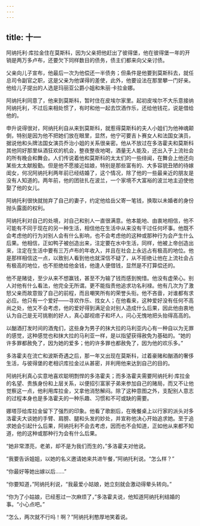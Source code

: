 ```yaml
---
---
---
```

title: 十一
---



阿纳托利·库拉金住在莫斯科，因为父亲把他赶出了彼得堡，他在彼得堡一年的开销是两万多卢布，还要欠下同样数目的债务，债主们都来向父亲讨债。

父亲向儿子宣布，他最后一次为他偿还一半债务；但条件是他要到莫斯科去，就任总司令副官之职，这是父亲为他谋得的差使，此外，他要设法在那里攀一门好亲。他给儿子提出的人选是玛丽亚公爵小姐和朱丽·卡拉金娜。

阿纳托利同意了，他来到莫斯科，暂时住在皮埃尔家里。起初皮埃尔不大乐意接纳阿纳托利，不过后来相处惯了，有时和他一起去饮酒作乐，还给他钱花，说是借给他的。

申升说得很对，阿纳托利自从来到莫斯科，就惹得莫斯科的夫人小姐们为他神魂颠倒，特别是因为他不把她们放在眼里，显然，他宁可要吉卜赛女人和法国女演员，据说他和头牌法国女演员乔治小姐的关系很亲密。他从不放过在多洛霍夫和莫斯科其他同好那里纵酒狂欢的机会，整夜整夜地喝，酒量无人能及，还出入于上流社会的所有晚会和舞会。人们传说着他和莫斯科的太太们的一些绯闻，在舞会上他还向某些太太献殷勤。但是他不愿接近姑娘，特别是那些富有的、大多容貌丑陋的待嫁闺女，何况阿纳托利两年前已经结婚了，这个情况，除了他的一些最亲近的朋友是没有人知道的。两年前，他的团驻扎在波兰，一个家境不大富裕的波兰地主迫使他娶了他的女儿。

阿纳托利很快就抛弃了自己的妻子，约定他给岳父寄一笔钱，换取以未婚者的身份抛头露面的权利。

阿纳托利对自己的处境，对自己和别人一直很满意。他本能地、由衷地相信，他不可能有不同于现在的另一种生活，相信他在生活中从来没有干过任何坏事。他既不会考虑他的行为对别人会有什么影响，也不会考虑他的这种或那种行为会产生什么后果。他相信，正如鸭子被创造出来，注定要在水中生活，同样，他被上帝创造出来，注定在生活中要有三万卢布的年收入，并且在社会上永远占有极高的地位。他是那样相信这一点，以致别人看到他也就深信不疑了，从不拒绝让他在上流社会占有极高的地位，也不拒绝给他金钱，他逢人便借钱，显然是不打算偿还的。

他不是赌徒，至少从来不想赢钱，甚至不为输了钱而感到惋惜。他没有虚荣心。别人对他有什么看法，他完全无所谓。更不能指责他追求功名利禄。他有几次为了激怒父亲而故意毁了自己的前程，而且嘲笑所有的荣誉头衔。他不吝啬，对谁都有求必应。他只有一个爱好——寻欢作乐、找女人；在他看来，这种爱好没有任何不高尚之处，他又不会考虑，他的爱好得到满足会对别人造成什么后果，因此他由衷地认为自己是无可挑剔的好人，真心鄙视痞子和坏人，问心无愧地把头抬得高高的。

以酗酒打发时间的酒鬼们，这些身为男子的抹大拉的马利亚内心有一种自以为无罪的感觉，这种感觉也和抹大拉的马利亚一样，是以指望获得赦免为基础的。“她的许多罪都赦免了，因为她的爱多；他的许多罪也都赦免了，因为他的欢乐多。”

多洛霍夫在流亡和波斯奇遇之后，那一年又出现在莫斯科，过着豪赌和酗酒的奢侈生活，与彼得堡的老相识库拉金过从甚密，并利用他来达到自己的目的。

阿纳托利真心实意地喜欢聪明剽悍的多洛霍夫；而多洛霍夫需要阿纳托利·库拉金的名望、贵族身份和上层关系，以便招引富家子弟来参加自己的赌局，而又不让他觉察这一点，他利用库拉金，又拿他消愁解闷。除了这种意图之外，支配别人意志的过程本身也是多洛霍夫的一种乐趣、习惯和不可或缺的需要。

娜塔莎给库拉金留下了强烈的印象。他看了歌剧后，在晚餐桌上以行家的派头对多洛霍夫大谈她的手臂、肩膀、腿和头发的妙处，并宣称他决心开始追求她。至于追求她会引起什么后果，阿纳托利不会去考虑，因而也不会知道，正如他从来都不知道，他的这种或那种行为会有什么后果。

“她非常漂亮，老弟，却不是为我们而生的，”多洛霍夫对他说。

“我要告诉姐姐，以她的名义邀请她来共进午餐，”阿纳托利说。“怎么样？”

“你最好等她出嫁以后……”

“你要知道，”阿纳托利说，“我最爱小姑娘，她立刻就会激动得晕头转向。”

“你为了小姑娘，已经惹过一次麻烦了，”多洛霍夫说，他知道阿纳托利结婚的事。“小心点吧。”

“怎么，两次就不行吗！啊？”阿纳托利憨厚地笑着说。